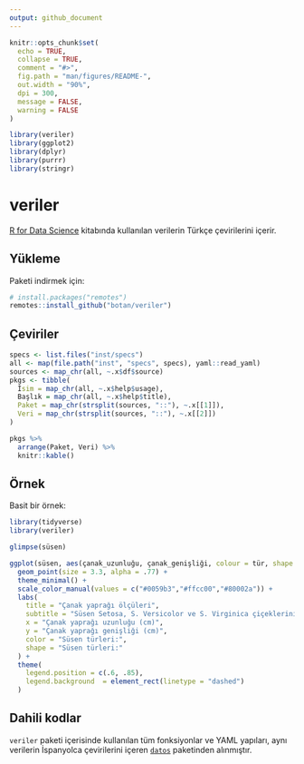 ```yaml
---
output: github_document
---
```


<!-- README.md is generated from README.Rmd. Please edit that file -->

```r
knitr::opts_chunk$set(
  echo = TRUE,
  collapse = TRUE,
  comment = "#>",
  fig.path = "man/figures/README-",
  out.width = "90%",
  dpi = 300, 
  message = FALSE, 
  warning = FALSE
)

library(veriler)
library(ggplot2)
library(dplyr)
library(purrr)
library(stringr)
```

# veriler

<!-- badges: start -->

<!-- badges: end -->

[R for Data Science](<https://r4ds.had.co.nz/>) kitabında kullanılan verilerin Türkçe çevirilerini içerir.

## Yükleme

Paketi indirmek için:

```r
# install.packages("remotes")
remotes::install_github("botan/veriler")
```

## Çeviriler

```r
specs <- list.files("inst/specs")
all <- map(file.path("inst", "specs", specs), yaml::read_yaml)
sources <- map_chr(all, ~.x$df$source)
pkgs <- tibble(
  İsim = map_chr(all, ~.x$help$usage),
  Başlık = map_chr(all, ~.x$help$title),
  Paket = map_chr(strsplit(sources, "::"), ~.x[[1]]),
  Veri = map_chr(strsplit(sources, "::"), ~.x[[2]])
)

pkgs %>%
  arrange(Paket, Veri) %>%
  knitr::kable()
```

## Örnek

Basit bir örnek:

```r
library(tidyverse)
library(veriler)

glimpse(süsen)

ggplot(süsen, aes(çanak_uzunluğu, çanak_genişliği, colour = tür, shape = tür)) +
  geom_point(size = 3.3, alpha = .77) +
  theme_minimal() +
  scale_color_manual(values = c("#0059b3","#ffcc00","#80002a")) +
  labs(
    title = "Çanak yaprağı ölçüleri",
    subtitle = "Süsen Setosa, S. Versicolor ve S. Virginica çiçeklerinin çanak yaprağı uzunlukları ve genişlikleri",
    x = "Çanak yaprağı uzunluğu (cm)",
    y = "Çanak yaprağı genişliği (cm)",
    color = "Süsen türleri:",
    shape = "Süsen türleri:"
  ) +
  theme(
    legend.position = c(.6, .85),
    legend.background  = element_rect(linetype = "dashed")
  )
```

## Dahili kodlar

`veriler` paketi içerisinde kullanılan tüm fonksiyonlar ve YAML yapıları, aynı verilerin İspanyolca çevirilerini içeren [`datos`](<https://github.com/cienciadedatos/datos>) paketinden alınmıştır.
